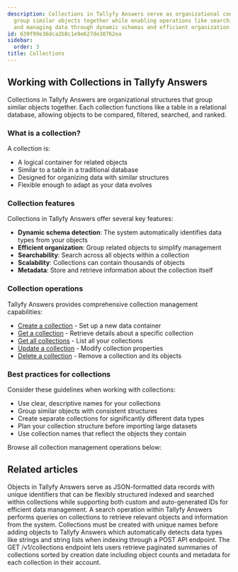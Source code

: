 ```yaml
---
description: Collections in Tallyfy Answers serve as organizational containers that
  group similar objects together while enabling operations like searching filtering
  and managing data through dynamic schemas and efficient organization methods.
id: 639f99e36dca2b8c1e9e627de38762ea
sidebar:
  order: 3
title: Collections
---
```


## Working with Collections in Tallyfy Answers

Collections in Tallyfy Answers are organizational structures that group similar objects together. Each collection functions like a table in a relational database, allowing objects to be compared, filtered, searched, and ranked.

### What is a collection?

A collection is:
- A logical container for related objects
- Similar to a table in a traditional database
- Designed for organizing data with similar structures
- Flexible enough to adapt as your data evolves

### Collection features

Collections in Tallyfy Answers offer several key features:

- **Dynamic schema detection**: The system automatically identifies data types from your objects
- **Efficient organization**: Group related objects to simplify management
- **Searchability**: Search across all objects within a collection
- **Scalability**: Collections can contain thousands of objects
- **Metadata**: Store and retrieve information about the collection itself

### Collection operations

Tallyfy Answers provides comprehensive collection management capabilities:

- [Create a collection](/products/answers/collections/create-collection/) - Set up a new data container
- [Get a collection](/products/answers/collections/get-collection/) - Retrieve details about a specific collection
- [Get all collections](/products/answers/collections/get-all-collections/) - List all your collections
- [Update a collection](/products/answers/collections/update-collection/) - Modify collection properties
- [Delete a collection](/products/answers/collections/delete-collection/) - Remove a collection and its objects

### Best practices for collections

Consider these guidelines when working with collections:

- Use clear, descriptive names for your collections
- Group similar objects with consistent structures
- Create separate collections for significantly different data types
- Plan your collection structure before importing large datasets
- Use collection names that reflect the objects they contain

Browse all collection management operations below:


<PageTree />


## Related articles
<CardGrid>
<LinkTitleCard header="<b>Answers > Objects</b>" href="/products/answers/objects/" > Objects in Tallyfy Answers serve as JSON-formatted data records with unique identifiers that can be flexibly structured indexed and searched within collections while supporting both custom and auto-generated IDs for efficient data management. </LinkTitleCard>
<LinkTitleCard header="<b>Answers > Search</b>" href="/products/answers/search/" > A search operation within Tallyfy Answers performs queries on collections to retrieve relevant objects and information from the system. </LinkTitleCard>
<LinkTitleCard header="<b>Collections > Create a collection</b>" href="/products/answers/collections/create-collection/" > Collections must be created with unique names before adding objects to Tallyfy Answers which automatically detects data types like strings and string lists when indexing through a POST API endpoint. </LinkTitleCard>
<LinkTitleCard header="<b>Collections > Get all collections</b>" href="/products/answers/collections/get-all-collections/" > The GET /v1/collections endpoint lets users retrieve paginated summaries of collections sorted by creation date including object counts and metadata for each collection in their account. </LinkTitleCard>
</CardGrid>